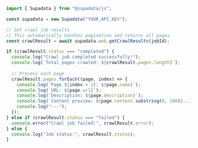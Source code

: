 ```js Node
import { Supadata } from "@supadata/js";

const supadata = new Supadata("YOUR_API_KEY");

// Get crawl job results
// This automatically handles pagination and returns all pages
const crawlResult = await supadata.web.getCrawlResults(jobId);

if (crawlResult.status === "completed") {
  console.log("Crawl job completed successfully!");
  console.log(`Total pages crawled: ${crawlResult.pages.length}`);
  
  // Process each page
  crawlResult.pages.forEach((page, index) => {
    console.log(`Page ${index + 1}: ${page.name}`);
    console.log(`URL: ${page.url}`);
    console.log(`Description: ${page.description}`);
    console.log(`Content preview: ${page.content.substring(0, 100)}...`);
    console.log("---");
  });
} else if (crawlResult.status === "failed") {
  console.error("Crawl job failed:", crawlResult.error);
} else {
  console.log("Job status:", crawlResult.status);
}
```